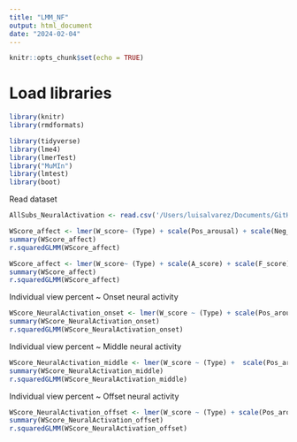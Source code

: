 ```yaml
---
title: "LMM_NF"
output: html_document
date: "2024-02-04"
---
```


```r
knitr::opts_chunk$set(echo = TRUE)
```

# Load libraries
```r
library(knitr)
library(rmdformats)
```


```r
library(tidyverse)
library(lme4)
library(lmerTest)
library("MuMIn")
library(lmtest)
library(boot)
```

Read dataset
```r
AllSubs_NeuralActivation <- read.csv('/Users/luisalvarez/Documents/GitHub/RM_Thesis_Neuroforecasting/ProcessedData/AllSubs_NeuralActivation.csv')
```


```r
WScore_affect <- lmer(W_score~ (Type) + scale(Pos_arousal) + scale(Neg_arousal) + (1|Participant) + (1|Trailer), data = AllSubs_NeuralActivation)
summary(WScore_affect)
r.squaredGLMM(WScore_affect)
```

```r
WScore_affect <- lmer(W_score~ (Type) + scale(A_score) + scale(F_score) + (1|Participant) + (1|Trailer), data = AllSubs_NeuralActivation)
summary(WScore_affect)
r.squaredGLMM(WScore_affect)
```

Individual view percent ~ Onset neural activity

```r
WScore_NeuralActivation_onset <- lmer(W_score ~ (Type) + scale(Pos_arousal) + scale(Neg_arousal) + (NAcc_onset) + (AIns_onset) + (MPFC_onset) + NAcc_onset : Type + AIns_onset : Type + MPFC_onset : Type +  (1|Participant) + (1|Trailer), data=AllSubs_NeuralActivation)
summary(WScore_NeuralActivation_onset)
r.squaredGLMM(WScore_NeuralActivation_onset)
```
Individual view percent ~ Middle neural activity

```r
WScore_NeuralActivation_middle <- lmer(W_score ~ (Type) +  scale(Pos_arousal) + scale(Neg_arousal) + (NAcc_middle) + (AIns_middle) + (MPFC_middle) + NAcc_middle : Type + AIns_middle : Type + MPFC_middle : Type + (1|Participant) + (1|Trailer), data=AllSubs_NeuralActivation)
summary(WScore_NeuralActivation_middle)
r.squaredGLMM(WScore_NeuralActivation_middle)
```

Individual view percent ~ Offset neural activity

```r
WScore_NeuralActivation_offset <- lmer(W_score ~ (Type) + scale(Pos_arousal) + scale(Neg_arousal) + (NAcc_offset) + (AIns_offset) + (MPFC_offset) + NAcc_offset : Type + AIns_offset : Type + MPFC_offset : Type + (1|Participant) + (1|Trailer), data=AllSubs_NeuralActivation)
summary(WScore_NeuralActivation_offset)
r.squaredGLMM(WScore_NeuralActivation_offset)
```